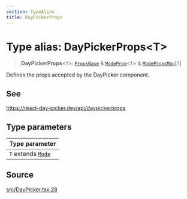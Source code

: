 ```yaml
---
section: TypeAlias
title: DayPickerProps
---
```


# Type alias: DayPickerProps\<T\>

> **DayPickerProps**\<`T`\>: [`PropsBase`](/docs/api/next/interfaces/PropsBase.mdx) & [`ModeProp`](/docs/api/next/interfaces/ModeProp.mdx)\<`T`\> & [`ModePropsMap`](/docs/api/next/interfaces/ModePropsMap.mdx)\[`T`\]

Defines the props accepted by the DayPicker component.

## See

https://react-day-picker.dev/api/daypickerprops

## Type parameters

| Type parameter |
| :------ |
| `T` extends [`Mode`](/docs/api/next/type-aliases/Mode.mdx) |

## Source

[src/DayPicker.tsx:28](https://github.com/gpbl/react-day-picker/blob/45cca307e/src/DayPicker.tsx#L28)
